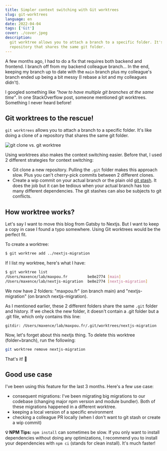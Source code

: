 ```yaml
---
title: Simpler context switching with Git worktrees
slug: git-worktrees
language: en
date: 2022-04-04
tags: ['Git']
cover: ./cover.jpeg
description:
  git worktree allows you to attach a branch to a specific folder. It's like doing a clone of a
  repository that shares the same git folder.
---
```


A few months ago, I had to do a fix that requires both backend and frontend. I branch off from my
backend colleague branch... In the end, keeping my branch up to date with the `main` branch plus my
colleague's branch ended up being a bit messy (I rebase a lot and my colleagues didn't).

I googled something like _"how to have multiple git branches at the same time"_. In one
StackOverflow post, someone mentioned git worktrees. Something I never heard before!

## Git worktrees to the rescue!

`git worktrees` allows you to attach a branch to a specific folder. It's like doing a clone of a
repository that shares the same git folder.

![git clone vs. git worktree](./clone-vs-worktree.png)

Using worktrees also makes the context switching easier. Before that, I used 2 different strategies
for context switching:

- Git clone a new repository. Pulling the `.git` folder makes this approach slow. Plus you can't
  cherry-pick commits between 2 different clones.
- Create a wip commit on your actual branch or the plain old [git stash](/git-cheat-sheet#stash). It
  does the job but it can be tedious when your actual branch has too many different dependencies.
  The git stashes can also be subjects to git conflicts.

## How worktree works?

Let's say I want to move this blog from Gatsby to Nextjs. But I want to keep a copy in case I found
a typo somewhere. Using Git worktrees would be the perfect fit.

To create a worktree:

```bash
$ git worktree add ../nextjs-migration
```

If I list my worktree, here's what I have:

```bash
$ git worktree list
/Users/maxence/lab/maxpou.fr         be8e2774 [main]
/Users/maxence/lab/nextjs-migration  be8e2774 [nextjs-migration]
```

We now have 2 folders: "maxpou.fr" (on branch main) and "nextjs-migration" (on branch
nextjs-migration).

As I mentioned earlier, these 2 different folders share the same `.git` folder and history. If we
check the new folder, it doesn't contain a .git folder but a .git file, which only contains this
line:

```
gitdir: /Users/maxence/lab/maxpou.fr/.git/worktrees/nextjs-migration
```

Now, let's forget about this nextjs thing. To delete this worktree (folder+branch), run the
following:

```bash
git worktree remove nextjs-migration
```

That's it! 🥳

## Good use case

I've been using this feature for the last 3 months. Here's a few use case:

- consequent migrations: I've been migrating big migrations to our codebase (changing major npm
  version and module bundler). Both of these migrations happened in a different worktree.
- keeping a local version of a specific environment
- checking a colleague PR locally (when I don't want to git stash or create a wip commit)

**💡 NPM Tips:** `npm install` can sometimes be slow. If you only want to install dependencies
without doing any optimizations, I recommend you to install your dependencies with `npm ci` (stands
for clean install). It's much faster!
